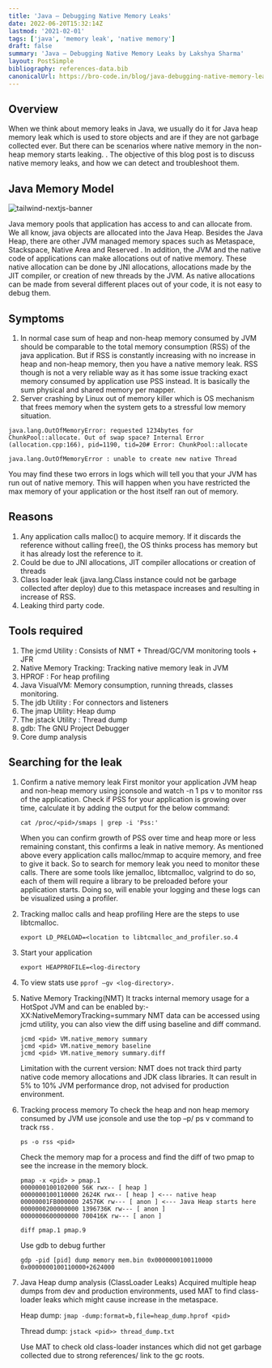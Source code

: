 ```yaml
---
title: 'Java – Debugging Native Memory Leaks'
date: 2022-06-20T15:32:14Z
lastmod: '2021-02-01'
tags: ['java', 'memory leak', 'native memory']
draft: false
summary: 'Java – Debugging Native Memory Leaks by Lakshya Sharma'
layout: PostSimple
bibliography: references-data.bib
canonicalUrl: https://bro-code.in/blog/java-debugging-native-memory-leak/
---
```


<TOCInline toc={props.toc} asDisclosure />

## Overview

When we think about memory leaks in Java, we usually do it for Java heap memory leak which is used to store objects and are if they are not garbage collected ever. But there can be scenarios where native memory in the non-heap memory starts leaking. . The objective of this blog post is to discuss native memory leaks, and how we can detect and troubleshoot them.

## Java Memory Model

![tailwind-nextjs-banner](/static/images/java-memory-model.webp)

Java memory pools that application has access to and can allocate from. We all know, java objects are
allocated into the Java Heap. Besides the Java Heap, there are other JVM managed memory spaces such as
Metaspace, Stackspace, Native Area and Reserved . In addition, the JVM and the native code of applications
can make allocations out of native memory. These native allocation can be done by JNI allocations, allocations
made by the JIT compiler, or creation of new threads by the JVM. As native allocations can be made from
several different places out of your code, it is not easy to debug them.

## Symptoms

1. In normal case sum of heap and non-heap memory consumed by JVM should be comparable to the total memory consumption (RSS) of the java application. But if RSS is constantly increasing with no increase in heap and non-heap memory, then you have a native memory leak. RSS though is not a very reliable way as it has some issue tracking exact memory consumed by application use PSS instead. It is basically the sum physical and shared memory per mapper.
2. Server crashing by Linux out of memory killer which is OS mechanism that frees memory when the system gets to a stressful low memory situation.

`java.lang.OutOfMemoryError: requested 1234bytes for ChunkPool::allocate. Out of swap space? Internal Error (allocation.cpp:166), pid=1190, tid=20# Error: ChunkPool::allocate`

`java.lang.OutOfMemoryError : unable to create new native Thread`

You may find these two errors in logs which will tell you that your JVM has run out of native memory. This will happen when you have restricted the max memory of your application or the host itself ran out of memory.

## Reasons

1. Any application calls malloc() to acquire memory. If it discards the reference without calling free(), the OS thinks process has memory but it has already lost the reference to it.
2. Could be due to JNI allocations, JIT compiler allocations or creation of threads
3. Class loader leak (java.lang.Class instance could not be garbage collected after deploy) due to this metaspace increases and resulting in increase of RSS.
4. Leaking third party code.

## Tools required

1. The jcmd Utility : Consists of NMT + Thread/GC/VM monitoring tools + JFR
2. Native Memory Tracking: Tracking native memory leak in JVM
3. HPROF : For heap profiling
4. Java VisualVM: Memory consumption, running threads, classes monitoring.
5. The jdb Utility : For connectors and listeners
6. The jmap Utility: Heap dump
7. The jstack Utility : Thread dump
8. gdb: The GNU Project Debugger
9. Core dump analysis

## Searching for the leak

1. Confirm a native memory leak
   First monitor your application JVM heap and non-heap memory using jconsole and watch -n 1 ps v to monitor rss of the application. Check if PSS for your application is growing over time, calculate it by adding the output for the below command:

   ```
   cat /proc/<pid>/smaps | grep -i 'Pss:'
   ```

   When you can confirm growth of PSS over time and heap more or less remaining constant, this confirms a leak in native memory. As mentioned above every application calls malloc/mmap to acquire memory, and free to give it back. So to search for memory leak you need to monitor these calls. There are some tools like jemalloc, libtcmalloc, valgrind to do so, each of them will require a library to be preloaded before your application starts. Doing so, will enable your logging and these logs can be visualized using a profiler.

2. Tracking malloc calls and heap profiling
   Here are the steps to use libtcmalloc.
   ```
   export LD_PRELOAD=<location to libtcmalloc_and_profiler.so.4
   ```
3. Start your application

   ```
   export HEAPPROFILE=<log-directory
   ```

4. To view stats use `pprof –gv <log-directory>.`

5. Native Memory Tracking(NMT)
   It tracks internal memory usage for a HotSpot JVM and can be enabled by:-XX:NativeMemoryTracking=summary
   NMT data can be accessed using jcmd utility, you can also view the diff using baseline and diff command.

   ```
   jcmd <pid> VM.native_memory summary
   jcmd <pid> VM.native_memory baseline
   jcmd <pid> VM.native_memory summary.diff
   ```

   Limitation with the current version:
   NMT does not track third party native code memory allocations and JDK class libraries.
   It can result in 5% to 10% JVM performance drop, not advised for production environment.

6. Tracking process memory
   To check the heap and non heap memory consumed by JVM use jconsole and use the top –p/ ps v command to track rss .

   ```
   ps -o rss <pid>
   ```

   Check the memory map for a process and find the diff of two pmap to see the increase in the memory block.

   ```
   pmap -x <pid> > pmap.1
   0000000100102000 56K rwx-- [ heap ]
   0000000100110000 2624K rwx-- [ heap ] <--- native heap
   00000001FB000000 24576K rw--- [ anon ] <--- Java Heap starts here
   0000000200000000 1396736K rw--- [ anon ]
   0000000600000000 700416K rw--- [ anon ]

   diff pmap.1 pmap.9
   ```

   Use gdb to debug further

   ```
   gdp -pid [pid] dump memory mem.bin 0x0000000100110000 0x0000000100110000+2624000
   ```

7. Java Heap dump analysis (ClassLoader Leaks)
   Acquired multiple heap dumps from dev and production environments, used MAT to find class-loader leaks which might cause increase in the metaspace.

   Heap dump: `jmap -dump:format=b,file=heap_dump.hprof <pid>`

   Thread dump: `jstack <pid>> thread_dump.txt`

   Use MAT to check old class-loader instances which did not get garbage collected due to strong references/ link to the gc roots.

